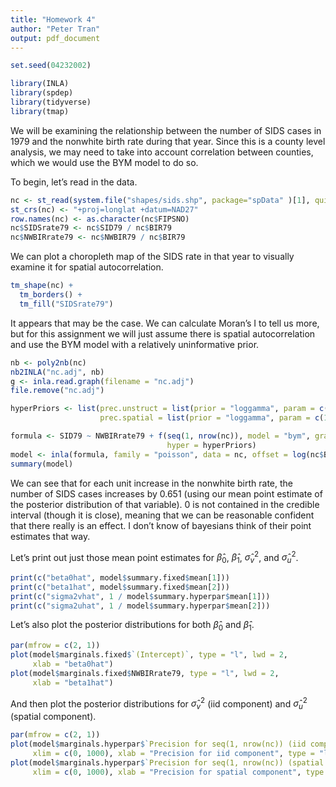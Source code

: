 ```yaml
---
title: "Homework 4"
author: "Peter Tran"
output: pdf_document
---
```


```r
set.seed(04232002)
```

```r
library(INLA)
library(spdep)
library(tidyverse)
library(tmap)
```

We will be examining the relationship between the number of SIDS cases in 1979 and the nonwhite birth rate during that year. Since this is a county level analysis, we may need to take into account correlation between counties, which we would use the BYM model to do so.

To begin, let's read in the data.

```r
nc <- st_read(system.file("shapes/sids.shp", package="spData" )[1], quiet = T)
st_crs(nc) <- "+proj=longlat +datum=NAD27"
row.names(nc) <- as.character(nc$FIPSNO)
nc$SIDSrate79 <- nc$SID79 / nc$BIR79
nc$NWBIRrate79 <- nc$NWBIR79 / nc$BIR79
```

We can plot a choropleth map of the SIDS rate in that year to visually examine it for spatial autocorrelation.

```r
tm_shape(nc) + 
  tm_borders() +
  tm_fill("SIDSrate79")
```

It appears that may be the case. We can calculate Moran's I to tell us more, but for this assignment we will just assume there is spatial autocorrelation and use the BYM model with a relatively uninformative prior.

```r
nb <- poly2nb(nc)
nb2INLA("nc.adj", nb)
g <- inla.read.graph(filename = "nc.adj")
file.remove("nc.adj")

hyperPriors <- list(prec.unstruct = list(prior = "loggamma", param = c(1, 0.01)),
                    prec.spatial = list(prior = "loggamma", param = c(1, 0.01)))

formula <- SID79 ~ NWBIRrate79 + f(seq(1, nrow(nc)), model = "bym", graph = g,
                                   hyper = hyperPriors)
model <- inla(formula, family = "poisson", data = nc, offset = log(nc$BIR79))
summary(model)
```

We can see that for each unit increase in the nonwhite birth rate, the number of SIDS cases increases by 0.651 (using our mean point estimate of the posterior distribution of that variable). 0 is not contained in the credible interval (though it is close), meaning that we can be reasonable confident that there really is an effect. I don't know of bayesians think of their point estimates that way.

Let's print out just those mean point estimates for $\hat\beta_0$, $\hat\beta_1$, $\hat\sigma^2_v$, and $\hat\sigma^2_u$.

```r
print(c("beta0hat", model$summary.fixed$mean[1]))
print(c("beta1hat", model$summary.fixed$mean[2]))
print(c("sigma2vhat", 1 / model$summary.hyperpar$mean[1]))
print(c("sigma2uhat", 1 / model$summary.hyperpar$mean[2]))
```

Let's also plot the posterior distributions for both $\hat\beta_0$ and $\hat\beta_1$.

```r
par(mfrow = c(2, 1))
plot(model$marginals.fixed$`(Intercept)`, type = "l", lwd = 2,
     xlab = "beta0hat")
plot(model$marginals.fixed$NWBIRrate79, type = "l", lwd = 2,
     xlab = "beta1hat")
```

And then plot the posterior distributions for $\hat\sigma^2_v$ (iid component) and $\hat\sigma^2_u$ (spatial component).

```r
par(mfrow = c(2, 1))
plot(model$marginals.hyperpar$`Precision for seq(1, nrow(nc)) (iid component)`,
     xlim = c(0, 1000), xlab = "Precision for iid component", type = "l") 
plot(model$marginals.hyperpar$`Precision for seq(1, nrow(nc)) (spatial component)`,
     xlim = c(0, 1000), xlab = "Precision for spatial component", type = "l") 
```

